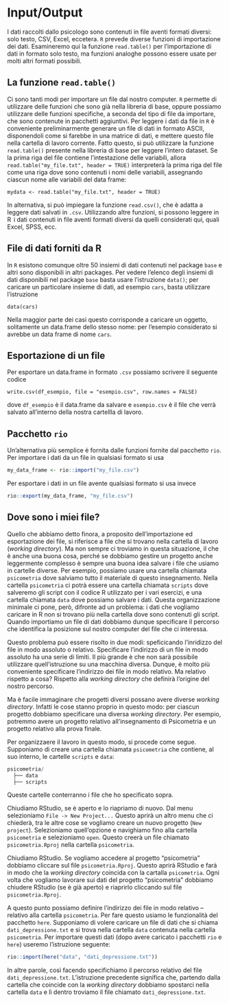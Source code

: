 # Input/Output {#chapter-input-output}

I dati raccolti dallo psicologo sono contenuti in file aventi formati
diversi: solo testo, CSV, Excel, eccetera. `R` prevede diverse funzioni
di importazione dei dati. Esamineremo qui la funzione `read.table()` per
l'importazione di dati in formato solo testo, ma funzioni analoghe
possono essere usate per molti altri formati possibili.

## La funzione `read.table()`

Ci sono tanti modi per importare un file dal nostro computer. `R` permette di utilizzare delle funzioni che sono già nella libreria di base, oppure possiamo utilizzare delle funzioni specifiche, a seconda del tipo di file da importare, che sono contenute in pacchetti aggiuntivi. Per leggere i dati da file in `R` è conveniente
preliminarmente generare un file di dati in formato ASCII, disponendoli
come si farebbe in una matrice di dati, e mettere questo file nella
cartella di lavoro corrente. Fatto questo, si può utilizzare la funzione
`read.table()` presente nella libreria di base per leggere l'intero
dataset. Se la prima riga del file contiene l'intestazione delle
variabili, allora `read.table("my_file.txt", header = TRUE)`
interpreterà la prima riga del file come una riga dove sono contenuti i
nomi delle variabili, assegnando ciascun nome alle variabili del data
frame:

    mydata <- read.table("my_file.txt", header = TRUE)

In alternativa, si può impiegare la funzione `read.csv()`, che è adatta
a leggere dati salvati in `.csv`. Utilizzando altre funzioni, si possono
leggere in R  i dati contenuti in file aventi formati diversi da quelli
considerati qui, quali Excel, SPSS, ecc.

## File di dati forniti da R

In `R` esistono comunque oltre 50 insiemi di dati contenuti nel package
`base` e altri sono disponibili in altri packages. Per vedere l'elenco
degli insiemi di dati disponibili nel package `base` basta usare
l'istruzione `data()`; per caricare un particolare insieme di dati, ad
esempio `cars`, basta utilizzare l'istruzione

    data(cars)

Nella maggior parte dei casi questo corrisponde a caricare un oggetto,
solitamente un data.frame dello stesso nome: per l'esempio considerato
si avrebbe un data frame di nome `cars`.

## Esportazione di un file

Per esportare un data.frame in formato `.csv` possiamo scrivere il
seguente codice

````
write.csv(df_esempio, file = "esempio.csv", row.names = FALSE)
````
dove `df_esempio` è il data.frame da salvare e `esempio.csv` è il file
che verrà salvato all'interno della nostra cartellla di lavoro.


## Pacchetto `rio`

Un'alternativa più semplice è fornita dalle funzioni fornite dal pacchetto `rio`.  Per importare i dati da un file in qualsiasi formato si usa

```r
my_data_frame <- rio::import("my_file.csv")
```

Per esportare i dati in un file avente qualsiasi formato si usa invece

```r
rio::export(my_data_frame, "my_file.csv")
```

## Dove sono i miei file?

Quello che abbiamo detto finora, a proposito dell'importazione ed esportazione dei file, si riferisce a file che si trovano nella cartella di lavoro (_working directory_). Ma non sempre ci troviamo in questa situazione, il che è anche una buona cosa, perché se dobbiamo gestire un progetto anche leggermente complesso è sempre una buona idea salvare i file che usiamo in cartelle diverse. Per esempio, possiamo usare una cartella chiamata `psicometria` dove salviamo tutto il materiale di questo insegnamento. Nella cartella `psicometria` ci potrà essere una cartella chiamata `scripts` dove salveremo gli script con il codice R utilizzato per i vari esercizi, e una cartella chiamata `data` dove possiamo salvare i dati. Questa organizzazione minimale ci pone, però, difronte ad un problema: i dati che vogliamo caricare in R non si trovano più nella cartella dove sono contenuti gli script. Quando importiamo un file di dati dobbiamo dunque specificare il percorso che identifica la posizione sul nostro computer del file che ci interessa.

Questo problema può essere risolto in due modi: speficicando l'inridizzo del file in modo assoluto o relativo. Specificare l'indirizzo di un file in modo assoluto ha una serie di limiti. Il più grande è che non sarà possibile utilizzare quell'istruzione su una macchina diversa.  Dunque, è molto più conveniente specificare l'indirizzo dei file in modo relativo.  Ma relativo rispetto a cosa?  Rispetto alla _working directory_ che definirà l'origine del nostro percorso.

Ma è facile immaginare che progetti diversi possano avere diverse  _working directory_. Infatti le cose stanno proprio in questo modo: per ciascun progetto dobbiamo specificare una diversa _working directory_.  Per esempio, potremmo avere un progetto relativo all'insegnamento di Psicometria e un progetto relativo alla prova finale.

Per organizzaere il lavoro in questo modo, si procede come segue. Supponiamo di creare una cartella chiamata `psicometria` che contiene, al suo interno, le cartelle `scripts` e `data`: 

```r
psicometria/
  ├── data
  ├── scripts
```

Queste cartelle conterranno i file che ho specificato sopra.  

Chiudiamo RStudio, se è aperto e lo riapriamo di nuovo.  Dal menu selezioniamo `File -> New Project...` Questo aprirà un altro menu che ci chiederà, tra le altre cose se vogliamo creare un nuovo progetto (`New project`). Selezioniamo quell'opzione e navighiamo fino alla cartella `psicometria` e selezioniamo `open`. Questo creerà un file chiamato `psicometria.Rproj` nella cartella `psicometria`.

Chiudiamo RStudio.  Se vogliamo accedere al progetto "psicometria" dobbiamo cliccare sul file `psicometria.Rproj`. Questo aprirà RStudio e farà in modo che la _working directory_ coincida con la cartalla `psicometria`. Ogni volta che vogliamo lavorare sui dati del progetto "psicometria" dobbiamo chiudere RStudio (se è già aperto) e riaprirlo cliccando sul file `psicometria.Rproj`.

A questo punto possiamo definire l'indirizzo dei file in modo relativo -- relativo alla cartella `psicometria`. Per fare questo usiamo le funzionalità del pacchetto `here`. Supponiamo di volere caricare un file di dati che si chiama `dati_depressione.txt` e si trova nella cartella `data` contenuta nella cartella `psicometria`. Per importare questi dati (dopo avere caricato i pacchetti `rio` e `here`) useremo l'istruzione seguente:

```r
rio::import(here("data", "dati_depressione.txt"))
```

In altre parole, così facendo specifichiamo il percorso relativo del file `dati_depressione.txt`.  L'istruzione precedente significa che, partendo dalla cartella che coincide con la _working directory_ dobbiamo spostarci nella cartella `data` e lì dentro troviamo il file chiamato `dati_depressione.txt`.






